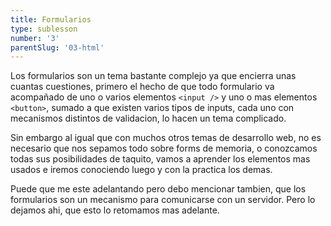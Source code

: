 ```yaml
---
title: Formularios
type: sublesson
number: '3'
parentSlug: '03-html'
---
```


Los formularios son un tema bastante complejo ya que encierra unas cuantas
cuestiones, primero el hecho de que todo formulario va acompañado de uno o
varios elementos `<input />` y uno o mas elementos `<button>`, sumado a que
existen varios tipos de inputs, cada uno con mecanismos distintos de validacion,
lo hacen un tema complicado.

Sin embargo al igual que con muchos otros temas de desarrollo web, no es
necesario que nos sepamos todo sobre forms de memoria, o conozcamos todas sus
posibilidades de taquito, vamos a aprender los elementos mas usados e iremos
conociendo luego y con la practica los demas.

Puede que me este adelantando pero debo mencionar tambien, que los formularios
son un mecanismo para comunicarse con un servidor. Pero lo dejamos ahi, que esto
lo retomamos mas adelante.
